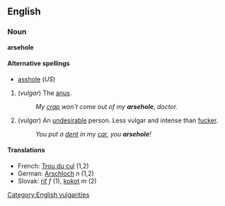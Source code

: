 == English ==

=== Noun ===
'''arsehole'''

====Alternative spellings====
*[[asshole]] (''US'')<!-- Canada too? -->

# (''vulgar'') The [[anus]].
#: ''My [[crap]] won't come out of my '''arsehole''', doctor.''
# (''vulgar'') An [[undesirable]] person.  Less vulgar and intense than [[fucker]].
#: ''You put a [[dent]] in my [[car]], you '''arsehole'''!''

==== Translations ====
*French: [[Trou du cul]] (1,2)
*German: [[Arschloch]] ''n'' (1,2)
*Slovak: [[riť#Slovak|riť]] ''f'' (1), [[kokot#Slovak|kokot]] ''m'' (2)

[[Category:English vulgarities]]